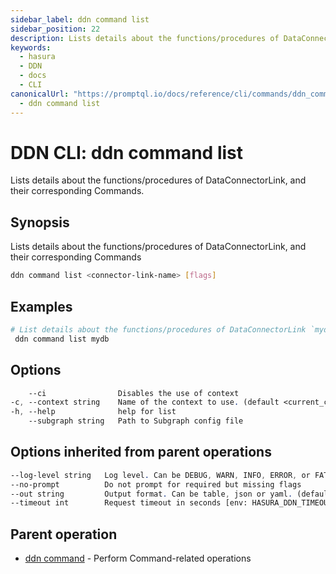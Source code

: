 ```yaml
---
sidebar_label: ddn command list
sidebar_position: 22
description: Lists details about the functions/procedures of DataConnectorLink, and their corresponding Commands using the DDN CLI
keywords:
  - hasura
  - DDN
  - docs
  - CLI
canonicalUrl: "https://promptql.io/docs/reference/cli/commands/ddn_command_list"
  - ddn command list
---
```


# DDN CLI: ddn command list

Lists details about the functions/procedures of DataConnectorLink, and their corresponding Commands.

## Synopsis

Lists details about the functions/procedures of DataConnectorLink, and their corresponding Commands

```bash
ddn command list <connector-link-name> [flags]
```

## Examples

```bash
# List details about the functions/procedures of DataConnectorLink `mydb`, and their corresponding Commands
 ddn command list mydb
```

## Options

```sass
    --ci                Disables the use of context
-c, --context string    Name of the context to use. (default <current_context>)
-h, --help              help for list
    --subgraph string   Path to Subgraph config file
```

## Options inherited from parent operations

```sass
--log-level string   Log level. Can be DEBUG, WARN, INFO, ERROR, or FATAL. (default "INFO")
--no-prompt          Do not prompt for required but missing flags
--out string         Output format. Can be table, json or yaml. (default "table")
--timeout int        Request timeout in seconds [env: HASURA_DDN_TIMEOUT] (default 100)
```

## Parent operation

- [ddn command](/reference/cli/commands/ddn_command) - Perform Command-related operations
